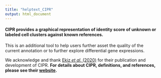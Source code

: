 ```yaml
---
title: "helptext_CIPR"
output: html_document
---
```


#### **CIPR** provides a graphical representation of identity score of unknown or labeled cell clusters against known references.

This is an additional tool to help users further asset the quality of the current annotation or to further explore differential gene expressions.

We acknowledge and thank [Ekiz *et al.* (2020)](https://bmcbioinformatics.biomedcentral.com/articles/10.1186/s12859-020-3538-2) for their publication and development of CIPR. **For details about CIPR, definitions, and references, please see their [website](https://github.com/atakanekiz/CIPR-Package "CIPR GitHub").**
